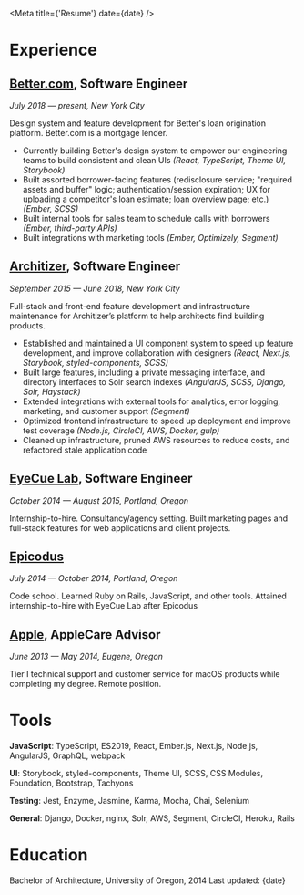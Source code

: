 

<Meta title={'Resume'} date={date} />

<Greeting />

# Experience

## **[Better.com](https://better.com)**, Software Engineer

_July 2018 — present, New York City_

Design system and feature development for Better's loan origination platform. Better.com is a mortgage lender.

- Currently building Better's design system to empower our engineering teams to build consistent and clean UIs _(React, TypeScript, Theme UI, Storybook)_
- Built assorted borrower-facing features (redisclosure service; "required assets and buffer" logic; authentication/session expiration; UX for uploading a competitor's loan estimate; loan overview page; etc.) _(Ember, SCSS)_
- Built internal tools for sales team to schedule calls with borrowers _(Ember, third-party APIs)_
- Built integrations with marketing tools _(Ember, Optimizely, Segment)_

## **[Architizer](https://architizer.com)**, Software Engineer

_September 2015 — June 2018, New York City_

Full-stack and front-end feature development and infrastructure maintenance for Architizer’s platform to help architects find building products.

- Established and maintained a UI component system to speed up feature development, and improve collaboration with designers _(React, Next.js, Storybook, styled-components, SCSS)_
- Built large features, including a private messaging interface, and directory interfaces to Solr search indexes _(AngularJS, SCSS, Django, Solr, Haystack)_
- Extended integrations with external tools for analytics, error logging, marketing, and customer support _(Segment)_
- Optimized frontend infrastructure to speed up deployment and improve test coverage _(Node.js, CircleCI, AWS, Docker, gulp)_
- Cleaned up infrastructure, pruned AWS resources to reduce costs, and refactored stale application code

## **[EyeCue Lab](https://eyecuelab.com)**, Software Engineer

_October 2014 — August 2015, Portland, Oregon_

Internship-to-hire. Consultancy/agency setting. Built marketing pages and full-stack features for web applications and client projects.

## **[Epicodus](https://epicodus.com)**

_July 2014 — October 2014, Portland, Oregon_

Code school. Learned Ruby on Rails, JavaScript, and other tools. Attained internship-to-hire with EyeCue Lab after Epicodus

## **[Apple](https://apple.com)**, AppleCare Advisor

_June 2013 — May 2014, Eugene, Oregon_

Tier I technical support and customer service for macOS products while completing my degree. Remote position.

# Tools

**JavaScript**: TypeScript, ES2019, React, Ember.js, Next.js, Node.js, AngularJS, GraphQL, webpack

**UI**: Storybook, styled-components, Theme UI, SCSS, CSS Modules, Foundation, Bootstrap, Tachyons

**Testing**: Jest, Enzyme, Jasmine, Karma, Mocha, Chai, Selenium

**General**: Django, Docker, nginx, Solr, AWS, Segment, CircleCI, Heroku, Rails

# Education

Bachelor of Architecture, University of Oregon, 2014
<Text as="p" variant="label">
  Last updated: {date}
</Text>
